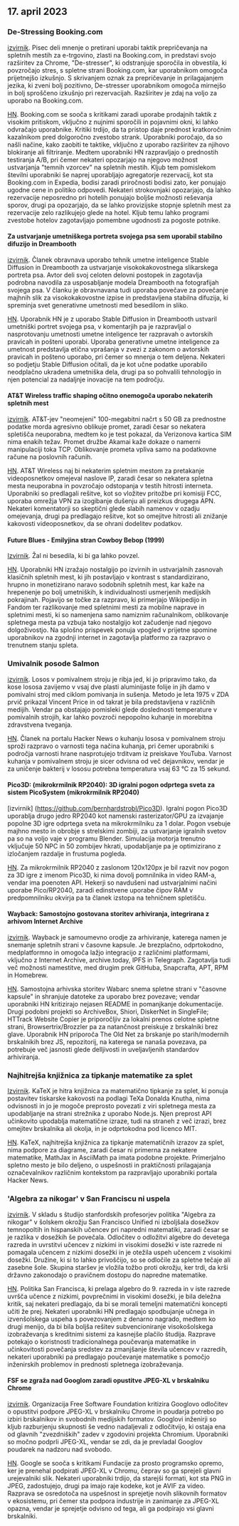 

<CallToAction />

<Steps>

## 17. april 2023

### De-Stressing Booking.com

[izvirnik](https://www.alexcharlton.co/projects/booking-com-de-stresser).
Pisec deli mnenje o pretirani uporabi taktik prepričevanja na spletnih mestih za e-trgovino, zlasti na Booking.com, in predstavi svojo razširitev za Chrome, "De-stresser", ki odstranjuje sporočila in obvestila, ki povzročajo stres, s spletne strani Booking.com, kar uporabnikom omogoča prijetnejšo izkušnjo. S skrivanjem oznak za prepričevanje in prilagajanjem jezika, ki zveni bolj pozitivno, De-stresser uporabnikom omogoča mirnejšo in bolj sproščeno izkušnjo pri rezervacijah. Razširitev je zdaj na voljo za uporabo na Booking.com.

[HN](http://news.ycombinator.com/item?id=35590734).
Booking.com se sooča s kritikami zaradi uporabe prodajnih taktik z visokim pritiskom, vključno z nujnimi sporočili in pojavnimi okni, ki lahko odvračajo uporabnike. Kritiki trdijo, da ta pristop daje prednost kratkoročnim kazalnikom pred dolgoročno zvestobo strank. Uporabniki poročajo, da so našli načine, kako zaobiti te taktike, vključno z uporabo razširitev za njihovo blokiranje ali filtriranje. Medtem uporabniki HN razpravljajo o prednostih testiranja A/B, pri čemer nekateri opozarjajo na njegovo možnost ustvarjanja "temnih vzorcev" na spletnih mestih. Kljub tem pomislekom številni uporabniki še naprej uporabljajo agregatorje rezervacij, kot sta Booking.com in Expedia, bodisi zaradi priročnosti bodisi zato, ker ponujajo ugodne cene in politiko odpovedi. Nekateri strokovnjaki opozarjajo, da lahko rezervacije neposredno pri hotelih ponujajo boljše možnosti reševanja sporov, drugi pa opozarjajo, da se lahko provizijske stopnje spletnih mest za rezervacije zelo razlikujejo glede na hotel. Kljub temu lahko programi zvestobe hotelov zagotavljajo pomembne ugodnosti za pogoste potnike.

#### Za ustvarjanje umetniškega portreta svojega psa sem uporabil stabilno difuzijo in Dreambooth

[izvirnik](https://www.shruggingface.com/blog/how-i-used-stable-diffusion-and-dreambooth-to-create-a-painted-portrait-of-my-dog).
Članek obravnava uporabo tehnik umetne inteligence Stable Diffusion in Dreambooth za ustvarjanje visokokakovostnega slikarskega portreta psa. Avtor deli svoj celoten delovni postopek in zagotavlja podrobna navodila za usposabljanje modela Dreambooth na fotografijah svojega psa. V članku je obravnavana tudi uporaba povečave za povečanje majhnih slik za visokokakovostne izpise in predstavljena stabilna difuzija, ki spreminja svet generativne umetnosti med besedilom in sliko.

[HN](http://news.ycombinator.com/item?id=35592847).
Uporabnik HN je z uporabo Stable Diffusion in Dreambooth ustvaril umetniški portret svojega psa, v komentarjih pa je razpravljal o nasprotovanju umetnosti umetne inteligence ter razpravah o avtorskih pravicah in pošteni uporabi. Uporaba generativne umetne inteligence za umetnost predstavlja etična vprašanja v zvezi z zakonom o avtorskih pravicah in pošteno uporabo, pri čemer so mnenja o tem deljena. Nekateri so podjetju Stable Diffusion očitali, da je kot učne podatke uporabilo neodplačno ukradena umetniška dela, drugi pa so pohvalili tehnologijo in njen potencial za nadaljnje inovacije na tem področju.

#### AT&T Wireless traffic shaping očitno onemogoča uporabo nekaterih spletnih mest

[izvirnik](https://adriano.fyi/post/2023/2023-04-16-att-traffic-shaping-makes-websites-unusable/).
AT&T-jev "neomejeni" 100-megabitni načrt s 50 GB za prednostne podatke morda agresivno oblikuje promet, zaradi česar so nekatera spletišča neuporabna, medtem ko je test pokazal, da Verizonova kartica SIM nima enakih težav. Promet družbe Akamai kaže dokaze o namerni manipulaciji toka TCP. Oblikovanje prometa vpliva samo na podatkovne račune na poslovnih računih.

[HN](http://news.ycombinator.com/item?id=35592607).
AT&T Wireless naj bi nekaterim spletnim mestom za pretakanje videoposnetkov omejeval naslove IP, zaradi česar so nekatera spletna mesta neuporabna in povzročajo odstopanja v testih hitrosti interneta. Uporabniki so predlagali rešitve, kot so vložitev pritožbe pri komisiji FCC, uporaba omrežja VPN za izogibanje dušenju ali preizkus drugega APN. Nekateri komentatorji so skeptični glede slabih namenov v ozadju omejevanja, drugi pa predlagajo rešitve, kot so omejitve hitrosti ali znižanje kakovosti videoposnetkov, da se ohrani dodelitev podatkov.

#### Future Blues - Emilyjina stran Cowboy Bebop (1999)

[Izvirnik](https://futureblues.com/).
Žal ni besedila, ki bi ga lahko povzel.

[HN](http://news.ycombinator.com/item?id=35589124).
Uporabniki HN izražajo nostalgijo po izvirnih in ustvarjalnih zasnovah klasičnih spletnih mest, ki jih postavljajo v kontrast s standardizirano, hrupno in monetizirano naravo sodobnih spletnih mest, kar kaže na hrepenenje po bolj umetniških, k individualnosti usmerjenih medijskih pokrajinah. Pojavijo se točke za razpravo, ki primerjajo Wikipedijo in Fandom ter razlikovanje med spletnimi mesti za mobilne naprave in spletnimi mesti, ki so namenjena samo namiznim računalnikom, oblikovanje spletnega mesta pa vzbuja tako nostalgijo kot začudenje nad njegovo dolgoživostjo. Na splošno prispevek ponuja vpogled v prijetne spomine uporabnikov na zgodnji internet in zagotavlja platformo za razpravo o trenutnem stanju spleta.

### Umivalnik posode Salmon

[izvirnik](https://en.wikipedia.org/wiki/Dishwasher_salmon).
Losos v pomivalnem stroju je ribja jed, ki jo pripravimo tako, da kose lososa zavijemo v vsaj dve plasti aluminijaste folije in jih damo v pomivalni stroj med ciklom pomivanja in sušenja. Metodo je leta 1975 v ZDA prvič prikazal Vincent Price in od takrat je bila predstavljena v različnih medijih. Vendar pa obstajajo pomisleki glede doslednosti temperature v pomivalnih strojih, kar lahko povzroči nepopolno kuhanje in morebitna zdravstvena tveganja.

[HN](http://news.ycombinator.com/item?id=35586683).
Članek na portalu Hacker News o kuhanju lososa v pomivalnem stroju sproži razpravo o varnosti tega načina kuhanja, pri čemer uporabniki s področja varnosti hrane nasprotujejo trditvam iz preiskave YouTuba. Varnost kuhanja v pomivalnem stroju je sicer odvisna od več dejavnikov, vendar je za uničenje bakterij v lososu potrebna temperatura vsaj 63 °C za 15 sekund.

#### Pico3D: (mikrokrmilnik RP2040): 3D igralni pogon odprtega sveta za sistem PicoSystem (mikrokrmilnik RP2040)

[izvirnik] (https://github.com/bernhardstrobl/Pico3D).
Igralni pogon Pico3D uporablja drugo jedro RP2040 kot namenski rasterizator/GPU za izvajanje popolne 3D igre odprtega sveta na mikrokrmilniku za 1 dolar. Pogon vsebuje majhno mesto in obrobje s strelskimi zombiji, za ustvarjanje igralnih svetov pa so na voljo vaje v programu Blender. Simulacija motorja trenutno vključuje 50 NPC in 50 zombijev hkrati, upodabljanje pa je optimizirano z izločanjem razdalje in frustuma pogleda.

[HN](http://news.ycombinator.com/item?id=35589172).
Za mikrokrmilnik RP2040 z zaslonom 120x120px je bil razvit nov pogon za 3D igre z imenom Pico3D, ki nima dovolj pomnilnika in video RAM-a, vendar ima poenoten API. Hekerji so navdušeni nad ustvarjalnimi načini uporabe Pico/RP2040, zaradi edinstvene uporabe čipov RAM v predpomnilniku okvirja pa ta članek izstopa na tehničnem spletišču.

#### Wayback: Samostojno gostovana storitev arhiviranja, integrirana z arhivom Internet Archive

[izvirnik](https://github.com/wabarc/wayback).
Wayback je samoumevno orodje za arhiviranje, katerega namen je snemanje spletnih strani v časovne kapsule. Je brezplačno, odprtokodno, medplatformno in omogoča lažjo integracijo z različnimi platformami, vključno z Internet Archive, archive.today, IPFS in Telegraph. Zagotavlja tudi več možnosti namestitve, med drugim prek GitHuba, Snapcrafta, APT, RPM in Homebrew.

[HN](http://news.ycombinator.com/item?id=35586845).
Samostojna arhivska storitev Wabarc snema spletne strani v "časovne kapsule" in shranjuje datoteke za uporabo brez povezave; vendar uporabniki HN kritizirajo nejasen README in pomanjkanje dokumentacije. Drugi podobni projekti so ArchiveBox, Shiori, DiskerNet in SingleFile; HTTrack Website Copier je priporočljiv za lokalni prenos celotne spletne strani, Browsertrix/Brozzler pa za natančnost preiskuje z brskalniki brez glave. Uporabnik HN priporoča The Old Net za brskanje po starih/modernih brskalnikih brez JS, repozitorij, na katerega se nanaša povezava, pa potrebuje več jasnosti glede delljivosti in uveljavljenih standardov arhiviranja.

### Najhitrejša knjižnica za tipkanje matematike za splet

[Izvirnik](https://katex.org/).
KaTeX je hitra knjižnica za matematično tipkanje za splet, ki ponuja postavitev tiskarske kakovosti na podlagi TeXa Donalda Knutha, nima odvisnosti in jo je mogoče preprosto povezati z viri spletnega mesta za upodabljanje na strani strežnika z uporabo Node.js. Njen preprost API učinkovito upodablja matematične izraze, tudi na straneh z več izrazi, brez omejitev brskalnika ali okolja, in je odprtokodna pod licenco MIT.

[HN](http://news.ycombinator.com/item?id=35588985).
KaTeX, najhitrejša knjižnica za tipkanje matematičnih izrazov za splet, nima podpore za diagrame, zaradi česar ni primerna za nekatere matematike, MathJax in AsciiMath pa imata podobne projekte. Primerjalno spletno mesto je bilo deljeno, o uspešnosti in praktičnosti prilagajanja označevalnikov različnim kontekstom pa razpravljajo uporabniki portala Hacker News.

### 'Algebra za nikogar' v San Franciscu ni uspela

[izvirnik](https://www.joannejacobs.com/post/algebra-for-none-fails-in-san-francisco).
V skladu s študijo stanfordskih profesorjev politika "Algebra za nikogar" v šolskem okrožju San Francisco Unified ni izboljšala dosežkov temnopoltih in hispanskih učencev pri napredni matematiki, zaradi česar se je razlika v dosežkih še povečala. Odločitev o odložitvi algebre do devetega razreda in uvrstitvi učencev z nizkimi in visokimi dosežki v iste razrede ni pomagala učencem z nizkimi dosežki in je otežila uspeh učencem z visokimi dosežki. Družine, ki si to lahko privoščijo, so se odločile za spletne tečaje ali zasebne šole. Skupina staršev je vložila tožbo proti okrožju, ker trdi, da krši državno zakonodajo o pravičnem dostopu do napredne matematike.

[HN](http://news.ycombinator.com/item?id=35595026).
Politika San Francisca, ki prelaga algebro do 9. razreda in v iste razrede uvršča učence z nizkimi, povprečnimi in visokimi dosežki, je bila deležna kritik, saj nekateri predlagajo, da bi se morali temeljni matematični koncepti učiti že prej. Nekateri uporabniki HN predlagajo spodbujanje učnega in izvenšolskega uspeha s povezovanjem z denarno nagrado, medtem ko drugi menijo, da bi bila boljša rešitev subvencioniranje visokošolskega izobraževanja s kreditnimi sistemi za kasnejše plačilo študija. Razprave potekajo o koristnosti tradicionalnega poučevanja matematike in učinkovitosti povečanja sredstev za zmanjšanje števila učencev v razredih, nekateri uporabniki pa predlagajo poučevanje matematike s pomočjo inženirskih problemov in prednosti spletnega izobraževanja.

#### FSF se zgraža nad Googlom zaradi opustitve JPEG-XL v brskalniku Chrome

[izvirnik](https://www.phoronix.com/news/FSF-Slams-Google-JPEG-XL).
Organizacija Free Software Foundation kritizira Googlovo odločitev o opustitvi podpore JPEG-XL v brskalniku Chrome in poudarja potrebo po izbiri brskalnikov in svobodnih medijskih formatov. Googlovi inženirji so kljub razburjenju skupnosti še vedno nadaljevali z odločitvijo, ki ostaja ena od glavnih "zvezdniških" zadev v zgodovini projekta Chromium. Uporabniki so močno podprli JPEG-XL, vendar se zdi, da je prevladal Googlov poudarek na nadzoru nad svobodo.

[HN](http://news.ycombinator.com/item?id=35589179).
Google se sooča s kritikami Fundacije za prosto programsko opremo, ker je prenehal podpirati JPEG-XL v Chromu, čeprav so ga sprejeli glavni urejevalniki slik. Nekateri uporabniki trdijo, da starejši formati, kot sta PNG in JPEG, zadostujejo, drugi pa imajo raje kodeke, kot je AVIF za video. Razprava se osredotoča na uspešnost in sprejetje novih slikovnih formatov v ekosistemu, pri čemer sta podpora industrije in zanimanje za JPEG-XL opazna, vendar je sprejetje odvisno od tega, ali ga podpirajo vsi glavni brskalniki.

</Steps>